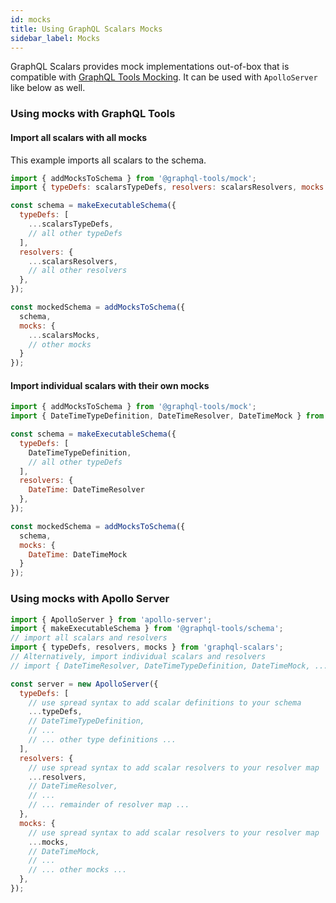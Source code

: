 ```yaml
---
id: mocks
title: Using GraphQL Scalars Mocks
sidebar_label: Mocks
---
```


GraphQL Scalars provides mock implementations out-of-box that is compatible with [GraphQL Tools Mocking](https://www.graphql-tools.com/docs/mocking). It can be used with `ApolloServer` like below as well.

### Using mocks with GraphQL Tools

#### Import all scalars with all mocks

This example imports all scalars to the schema.
```javascript
import { addMocksToSchema } from '@graphql-tools/mock';
import { typeDefs: scalarsTypeDefs, resolvers: scalarsResolvers, mocks: scalarsMocks } from 'graphql-scalars';

const schema = makeExecutableSchema({
  typeDefs: [
    ...scalarsTypeDefs,
    // all other typeDefs
  ],
  resolvers: {
    ...scalarsResolvers,
    // all other resolvers
  },
});

const mockedSchema = addMocksToSchema({
  schema,
  mocks: {
    ...scalarsMocks,
    // other mocks
  }
});
```

#### Import individual scalars with their own mocks

```javascript
import { addMocksToSchema } from '@graphql-tools/mock';
import { DateTimeTypeDefinition, DateTimeResolver, DateTimeMock } from 'graphql-scalars';

const schema = makeExecutableSchema({
  typeDefs: [
    DateTimeTypeDefinition,
    // all other typeDefs
  ],
  resolvers: {
    DateTime: DateTimeResolver
  },
});

const mockedSchema = addMocksToSchema({
  schema,
  mocks: {
    DateTime: DateTimeMock
  }
});
```

### Using mocks with Apollo Server

```javascript
import { ApolloServer } from 'apollo-server';
import { makeExecutableSchema } from '@graphql-tools/schema';
// import all scalars and resolvers
import { typeDefs, resolvers, mocks } from 'graphql-scalars';
// Alternatively, import individual scalars and resolvers
// import { DateTimeResolver, DateTimeTypeDefinition, DateTimeMock, ... } from "graphql-scalars"

const server = new ApolloServer({
  typeDefs: [
    // use spread syntax to add scalar definitions to your schema
    ...typeDefs,
    // DateTimeTypeDefinition,
    // ...
    // ... other type definitions ...
  ],
  resolvers: {
    // use spread syntax to add scalar resolvers to your resolver map
    ...resolvers,
    // DateTimeResolver,
    // ...
    // ... remainder of resolver map ...
  },
  mocks: {
    // use spread syntax to add scalar resolvers to your resolver map
    ...mocks,
    // DateTimeMock,
    // ...
    // ... other mocks ...
  },
});
```
